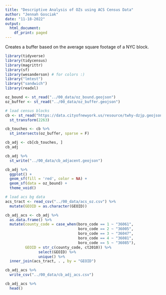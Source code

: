 ```yaml
---
title: "Descriptive Analysis of OZs using ACS Census Data"
author: "Jennah Gosciak"
date: "11-18-2022"
output:
  html_document:
    df_print: paged
---
```


Creates a buffer based on the average square footage of a NYC block.

```r
library(tidyverse)
library(tidycensus)
library(magrittr)
library(sf)
library(wesanderson) # for colors :)
library("lmtest")
library("sandwich")
library(readxl)
```
```r
oz_bound <- st_read("../00_data/oz_bound.geojson")
oz_buffer <- st_read("../00_data/oz_buffer.geojson")

# load census blocks
cb <- st_read("https://data.cityofnewyork.us/resource/twhy-dzjp.geojson?$limit=1000000") %>% 
  st_transform(2263)

cb_touches <- cb %>% 
  st_intersects(oz_buffer, sparse = F)

cb_adj <- cb[cb_touches, ]
cb_adj

cb_adj %>% 
  st_write("../00_data/cb_adjacent.geojson")
```
```r
cb_adj %>% 
  ggplot() +
  geom_sf(fill = 'red', color = NA) +
  geom_sf(data = oz_bound) +
  theme_void()
```

```r
# load acs bg data
acs_tract <- read_csv("../00_data/acs_oz.csv") %>% 
  mutate(GEOID = as.character(GEOID))

cb_adj_acs <- cb_adj %>% 
  as.data.frame() %>% 
  mutate(county_code = case_when(boro_code == 1 ~ "36061",
                                 boro_code == 2 ~ "36005",
                                 boro_code == 3 ~ "36047",
                                 boro_code == 4 ~ "36081",
                                 boro_code == 5 ~ "36085"),
         GEOID = str_c(county_code, ct2010)) %>% 
               select(GEOID) %>% 
               unique() %>% 
  inner_join(acs_tract, . , by = "GEOID")

cb_adj_acs %>% 
  write_csv("../00_data/cb_adj_acs.csv")

cb_adj_acs %>% 
  head()
```






